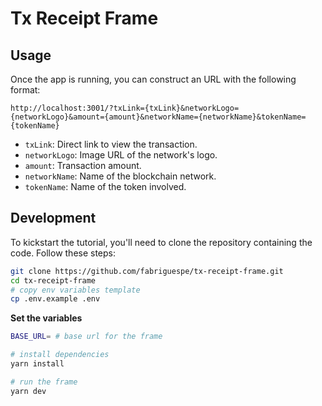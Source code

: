 # Tx Receipt Frame

## Usage

Once the app is running, you can construct an URL with the following format:

```
http://localhost:3001/?txLink={txLink}&networkLogo={networkLogo}&amount={amount}&networkName={networkName}&tokenName={tokenName}
```

- `txLink`: Direct link to view the transaction.
- `networkLogo`: Image URL of the network's logo.
- `amount`: Transaction amount.
- `networkName`: Name of the blockchain network.
- `tokenName`: Name of the token involved.

## Development

To kickstart the tutorial, you'll need to clone the repository containing the code. Follow these steps:

```bash
git clone https://github.com/fabriguespe/tx-receipt-frame.git
cd tx-receipt-frame
# copy env variables template
cp .env.example .env
```

**Set the variables**

```bash
BASE_URL= # base url for the frame
```

```bash
# install dependencies
yarn install

# run the frame
yarn dev
```
